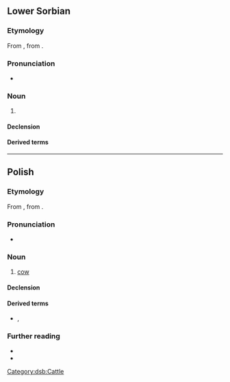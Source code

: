{{also|kröwa}}
==Lower Sorbian==

===Etymology===
From {{inh|dsb|sla-pro|*korva}}, from {{der|dsb|ine-pro|*ḱer-||horn}}.

===Pronunciation===
* {{IPA|dsb|/ˈkrowa/}}

===Noun===
{{dsb-noun|f|dim=krowka}}

# {{l|en|cow}}

====Declension====
{{dsb-decl-noun-1|krow}}

====Derived terms====
{{der3|dsb<!--
-->|krowaŕ<!--
-->|krowcycka<!--
-->|krowicka<!--
-->|krowiny<!--
-->|krowisko<!--
-->|[[krowiś]] se<!--
-->|krowjecy<!--
-->|krowjeńc<!--
-->|krowkaŕ<!--
-->}}

[[Category:dsb:Cattle]]

----

==Polish==
{{wp|lang=pl}}

===Etymology===
From {{inh|pl|sla-pro|*korva}}, from {{der|pl|ine-pro|*ḱer-||horn}}.

===Pronunciation===
* {{pl-p|a=Pl-krowa.ogg}}

===Noun===
{{pl-noun|f|dim=krówka}}

# [[cow]]

====Declension====
{{pl-decl-noun-f|||genp=krów}}

====Derived terms====
* {{q|adjectives}} {{l|pl|krowi}}, {{l|pl|krowiasty}}

===Further reading===
* {{R:pl:WSJP}}
* {{R:PWN}}

{{c|pl|Cattle}}